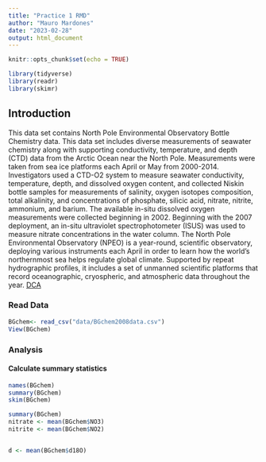 ```yaml
---
title: "Practice 1 RMD"
author: "Mauro Mardones"
date: "2023-02-28"
output: html_document
---
```


```r
knitr::opts_chunk$set(echo = TRUE)
```


```r
library(tidyverse)
library(readr)
library(skimr)
```



## Introduction

This data set contains North Pole Environmental Observatory Bottle Chemistry data. This data set includes diverse measurements of seawater chemistry along with supporting conductivity, temperature, and depth (CTD) data from the Arctic Ocean near the North Pole. Measurements were taken from sea ice platforms each April or May from 2000-2014. Investigators used a CTD-O2 system to measure seawater conductivity, temperature, depth, and dissolved oxygen content, and collected Niskin bottle samples for measurements of salinity, oxygen isotopes composition, total alkalinity, and concentrations of phosphate, silicic acid, nitrate, nitrite, ammonium, and barium. The available in-situ dissolved oxygen measurements were collected beginning in 2002. Beginning with the 2007 deployment, an in-situ ultraviolet spectrophotometer (ISUS) was used to measure nitrate concentrations in the water column. The North Pole Environmental Observatory (NPEO) is a year-round, scientific observatory, deploying various instruments each April in order to learn how the world's northernmost sea helps regulate global climate. Supported by repeat hydrographic profiles, it includes a set of unmanned scientific platforms that record oceanographic, cryospheric, and atmospheric data throughout the year.
[DCA](http://psc.apl.washington.edu/northpole)

### Read Data 

```r
BGchem<- read_csv("data/BGchem2008data.csv")
View(BGchem)
```

### Analysis

#### Calculate summary statistics
```r
names(BGchem)
summary(BGchem)
skim(BGchem)
```

```r
summary(BGchem)
nitrate <- mean(BGchem$NO3)
nitrite <- mean(BGchem$NO2)


d <- mean(BGchem$d18O)
```





